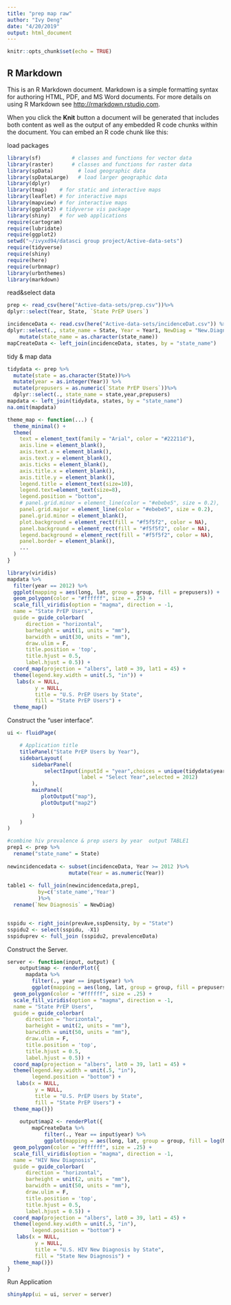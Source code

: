 ```yaml
---
title: "prep map raw"
author: "Ivy Deng"
date: "4/20/2019"
output: html_document
---
```


```r
knitr::opts_chunk$set(echo = TRUE)
```

## R Markdown

This is an R Markdown document. Markdown is a simple formatting syntax for authoring HTML, PDF, and MS Word documents. For more details on using R Markdown see <http://rmarkdown.rstudio.com>.

When you click the **Knit** button a document will be generated that includes both content as well as the output of any embedded R code chunks within the document. You can embed an R code chunk like this:

load packages 
```r
library(sf)          # classes and functions for vector data
library(raster)      # classes and functions for raster data
library(spData)        # load geographic data
library(spDataLarge)   # load larger geographic data
library(dplyr)
library(tmap)    # for static and interactive maps
library(leaflet) # for interactive maps
library(mapview) # for interactive maps
library(ggplot2) # tidyverse vis package
library(shiny)   # for web applications
require(cartogram)
require(lubridate)
require(ggplot2)
setwd("~/ivyxd94/datasci group project/Active-data-sets")
require(tidyverse)
require(shiny)
require(here)
require(urbnmapr)
library(urbnthemes)
library(markdown)
```

read&select data 
```r

prep <- read_csv(here("Active-data-sets/prep.csv"))%>%
dplyr::select(Year, State, `State PrEP Users`)

incidenceData <- read.csv(here("Active-data-sets/incidenceDat.csv")) %>%
dplyr::select(., state_name = State, Year = Year1, NewDiag = "New.Diagnoses.State.Cases") %>%
    mutate(state_name = as.character(state_name))
mapCreateData <- left_join(incidenceData, states, by = "state_name")
```

tidy & map data 
```r
tidydata <- prep %>%
  mutate(state = as.character(State))%>%
  mutate(year = as.integer(Year)) %>%
  mutate(prepusers = as.numeric(`State PrEP Users`))%>%
  dplyr::select(., state_name = state,year,prepusers)
mapdata <- left_join(tidydata, states, by = "state_name")
na.omit(mapdata)
```


```r

theme_map <- function(...) {
  theme_minimal() +
  theme(
    text = element_text(family = "Arial", color = "#22211d"),
    axis.line = element_blank(),
    axis.text.x = element_blank(),
    axis.text.y = element_blank(),
    axis.ticks = element_blank(),
    axis.title.x = element_blank(),
    axis.title.y = element_blank(),
    legend.title = element_text(size=10),
    legend.text=element_text(size=8),
    legend.position = "bottom",
    # panel.grid.minor = element_line(color = "#ebebe5", size = 0.2),
    panel.grid.major = element_line(color = "#ebebe5", size = 0.2),
    panel.grid.minor = element_blank(),
    plot.background = element_rect(fill = "#f5f5f2", color = NA), 
    panel.background = element_rect(fill = "#f5f5f2", color = NA), 
    legend.background = element_rect(fill = "#f5f5f2", color = NA),
    panel.border = element_blank(),
    ...
  )
}
```


```r
library(viridis)
mapdata %>% 
  filter(year == 2012) %>% 
  ggplot(mapping = aes(long, lat, group = group, fill = prepusers)) +
  geom_polygon(color = "#ffffff", size = .25) +
  scale_fill_viridis(option = "magma", direction = -1,
  name = "State PrEP Users",
  guide = guide_colorbar(
      direction = "horizontal",
      barheight = unit(1, units = "mm"),
      barwidth = unit(30, units = "mm"),
      draw.ulim = F,
      title.position = 'top',
      title.hjust = 0.5,
      label.hjust = 0.5)) +
  coord_map(projection = "albers", lat0 = 39, lat1 = 45) +
  theme(legend.key.width = unit(.5, "in")) +
   labs(x = NULL, 
         y = NULL, 
         title = "U.S. PrEP Users by State", 
         fill = "State PrEP Users") +
  theme_map()
```


Construct the "user interface".
```r
ui <- fluidPage(

    # Application title
    titlePanel("State PrEP Users by Year"),
    sidebarLayout(
        sidebarPanel(
            selectInput(inputId = "year",choices = unique(tidydata$year),
                        label = "Select Year",selected = 2012)
        ),
        mainPanel(
           plotOutput("map"),
           plotOutput("map2")
           
        )
    )
)
```

```r
#combine hiv prevalence & prep users by year  output TABLE1 
prep1 <- prep %>%
  rename("state_name" = State)
  
newincidencedata <- subset(incidenceData, Year >= 2012 )%>%
                    mutate(Year = as.numeric(Year))
  
table1 <- full_join(newincidencedata,prep1,
          by=c('state_name','Year')
          )%>%
  rename(`New Diagnosis` = NewDiag)


sspidu <- right_join(prevAve,sspDensity, by = "State")
sspidu2 <- select(sspidu, -X1)
sspiduprev <- full_join (sspidu2, prevalenceData)

```


Construct the Server.
```r
server <- function(input, output) {
    output$map <- renderPlot({
      mapdata %>% 
        filter(., year == input$year) %>% 
        ggplot(mapping = aes(long, lat, group = group, fill = prepusers)) +
  geom_polygon(color = "#ffffff", size = .25) +
  scale_fill_viridis(option = "magma", direction = -1,
  name = "State PrEP Users",
  guide = guide_colorbar(
      direction = "horizontal",
      barheight = unit(2, units = "mm"),
      barwidth = unit(50, units = "mm"),
      draw.ulim = F,
      title.position = 'top',
      title.hjust = 0.5,
      label.hjust = 0.5)) +
  coord_map(projection = "albers", lat0 = 39, lat1 = 45) +
  theme(legend.key.width = unit(.5, "in"),
        legend.position = "bottom") +
   labs(x = NULL, 
         y = NULL, 
         title = "U.S. PrEP Users by State", 
         fill = "State PrEP Users") +
  theme_map()})
    
    output$map2 <- renderPlot({
        mapCreateData %>%
            filter(., Year == input$year) %>%
            ggplot(mapping = aes(long, lat, group = group, fill = log(NewDiag))) +
  geom_polygon(color = "#ffffff", size = .25) +
  scale_fill_viridis(option = "magma", direction = -1,
  name = "HIV New Diagnosis",
  guide = guide_colorbar(
      direction = "horizontal",
      barheight = unit(2, units = "mm"),
      barwidth = unit(50, units = "mm"),
      draw.ulim = F,
      title.position = 'top',
      title.hjust = 0.5,
      label.hjust = 0.5)) +
  coord_map(projection = "albers", lat0 = 39, lat1 = 45) +
  theme(legend.key.width = unit(.5, "in"),
        legend.position = "bottom") +
   labs(x = NULL, 
         y = NULL, 
         title = "U.S. HIV New Diagnosis by State", 
         fill = "State New Diagnosis") +
  theme_map()})
}
```


Run Application
```r
shinyApp(ui = ui, server = server)
```

